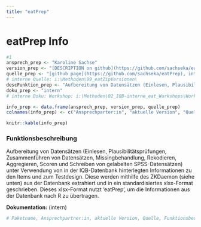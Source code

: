 ```yaml
---
title: "eatPrep"
---
```


# eatPrep Info

```r
#1
ansprech_prep <- "Karoline Sachse"
version_prep <- "[DESCRIPTION on github](https://github.com/sachseka/eatPrep/blob/master/DESCRIPTION)"
quelle_prep <- "[github page](https://github.com/sachseka/eatPrep), intern"
# interne Quelle: i:\Methoden\99_eatZipVersionen\
descFunktion_prep <- "Aufbereitung von Datensätzen (Einlesen, Plausibilitätsprüfungen, Zusammenführen von Datensätzen, Missingbehandlung, Rekodieren, Aggregieren, Scoren und Schreiben von gelabelten SPSS-Datensätzen) unter Verwendung von in der IQB-Datenbank hinterlegten Informationen zu den Items und zum Testdesign. Diese werden mithilfe des ZKDaemon (siehe unten) aus der Datenbank extrahiert und in ein standardisiertes xlsx-Format geschrieben. Dieses xlsx-Format nutzt 'eatPrep', um die Informationen aus der Datenbank nach R zu übertragen."
doku_prep <- "intern"
# interne Doku: Workshop: i:\Methoden\02_IQB-interne_eat_Workshops\Workshop_eat_Dez2016\02_eatPrep\

info_prep <- data.frame(ansprech_prep, version_prep, quelle_prep)
colnames(info_prep) <- c("Ansprechparter:in", "aktuelle Version", "Quelle")

knitr::kable(info_prep)
```

### Funktionsbeschreibung

Aufbereitung von Datensätzen (Einlesen, Plausibilitätsprüfungen, Zusammenführen von Datensätzen, Missingbehandlung, Rekodieren, Aggregieren, Scoren und Schreiben von gelabelten SPSS-Datensätzen) unter Verwendung von in der IQB-Datenbank hinterlegten Informationen zu den Items und zum Testdesign. Diese werden mithilfe des ZKDaemon (siehe unten) aus der Datenbank extrahiert und in ein standardisiertes xlsx-Format geschrieben. Dieses xlsx-Format nutzt 'eatPrep', um die Informationen aus der Datenbank nach R zu übertragen.

**Dokumentation:** (intern)

```r
# Paketname, Ansprechpartner:in, aktuelle Version, Quelle, Funktionsbeschreibung, Dokumentation.


```
